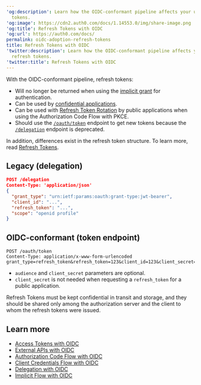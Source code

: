 ---
'og:description': Learn how the OIDC-conformant pipeline affects your use of refresh
  tokens.
'og:image': https://cdn2.auth0.com/docs/1.14553.0/img/share-image.png
'og:title': Refresh Tokens with OIDC
'og:url': https://auth0.com/docs/
permalink: oidc-adoption-refresh-tokens
title: Refresh Tokens with OIDC
'twitter:description': Learn how the OIDC-conformant pipeline affects your use of
  refresh tokens.
'twitter:title': Refresh Tokens with OIDC
---
With the OIDC-conformant pipeline, <Tooltip tip="Refresh Token: Token used to obtain a renewed Access Token without forcing users to log in again." cta="View Glossary" href="/docs/glossary?term=refresh+tokens">refresh tokens</Tooltip>:

* Will no longer be returned when using the [implicit grant](/docs/get-started/authentication-and-authorization-flow/implicit-flow-with-form-post) for authentication.
* Can be used by [confidential applications](/docs/get-started/applications/confidential-and-public-applications).
* Can be used with [Refresh Token Rotation](/docs/secure/tokens/refresh-tokens/refresh-token-rotation) by public applications when using the Authorization Code Flow with PKCE.
* Should use the [`/oauth/token`](https://auth0.com/docs/api/authentication#refresh-token) endpoint to get new tokens because the [`/delegation`](https://auth0.com/docs/api/authentication#delegation) endpoint is deprecated.

In addition, differences exist in the refresh token structure. To learn more, read [Refresh Tokens](/docs/secure/tokens/refresh-tokens).

## Legacy (delegation)

```json lines
POST /delegation
Content-Type: 'application/json'
{
  "grant_type": "urn:ietf:params:oauth:grant-type:jwt-bearer",
  "client_id": "...",
  "refresh_token": "...",
  "scope": "openid profile"
}
```






## OIDC-conformant (token endpoint)

```http lines
POST /oauth/token
Content-Type: application/x-www-form-urlencoded
grant_type=refresh_token&refresh_token=123&client_id=123&client_secret=123&scope=openid+profile&audience=https%3A%2F%2Fapi.example.com
```






* `audience` and `client_secret` parameters are optional.
* `client_secret` is not needed when requesting a `refresh_token` for a public application.

<Warning>

Refresh Tokens must be kept confidential in transit and storage, and they should be shared only among the authorization server and the client to whom the refresh tokens were issued.

</Warning>

## Learn more

* [Access Tokens with OIDC](/docs/authenticate/login/oidc-conformant-authentication/oidc-adoption-access-tokens)
* [External APIs with OIDC](/docs/authenticate/login/oidc-conformant-authentication/oidc-adoption-apis)
* [Authorization Code Flow with OIDC](/docs/authenticate/login/oidc-conformant-authentication/oidc-adoption-auth-code-flow)
* [Client Credentials Flow with OIDC](/docs/authenticate/login/oidc-conformant-authentication/oidc-adoption-client-credentials-flow)
* [Delegation with OIDC](/docs/authenticate/login/oidc-conformant-authentication/oidc-adoption-delegation)
* [Implicit Flow with OIDC](/docs/authenticate/login/oidc-conformant-authentication/oidc-adoption-implicit-flow)